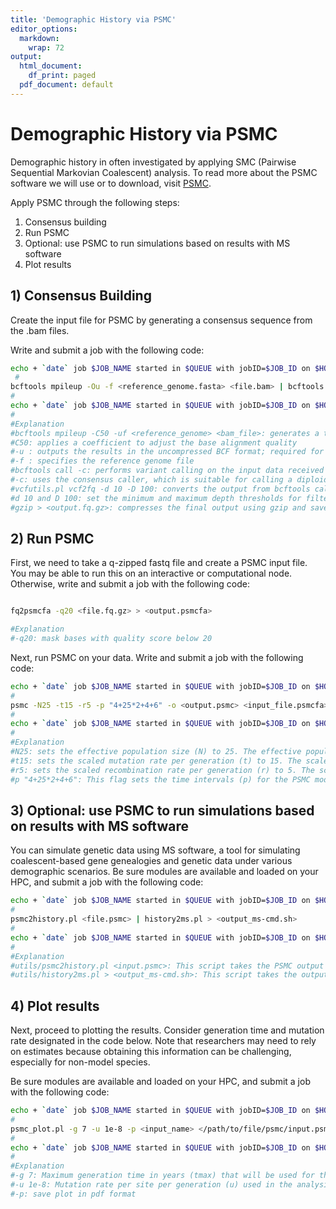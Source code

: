 ```yaml
---
title: 'Demographic History via PSMC'
editor_options:
  markdown:
    wrap: 72
output:
  html_document:
    df_print: paged
  pdf_document: default
---
```


# Demographic History via PSMC

Demographic history in often investigated by applying SMC (Pairwise Sequential Markovian Coalescent) analysis. To read more about the PSMC software we will use or to download, visit [PSMC](https://github.com/lh3/psmc/tree/master).

Apply PSMC through the following steps:

1) Consensus building
2) Run PSMC
3) Optional: use PSMC to run simulations based on results with MS software
4) Plot results

## 1) Consensus Building

Create the input file for PSMC by generating a consensus sequence from the .bam files.

Write and submit a job with the following code:
```Bash
echo + `date` job $JOB_NAME started in $QUEUE with jobID=$JOB_ID on $HOSTNAME
 #
bcftools mpileup -Ou -f <reference_genome.fasta> <file.bam> | bcftools call -c | vcfutils.pl vcf2fq -d 10 -D 100 | gzip > <output.fq.gz
#
echo + `date` job $JOB_NAME started in $QUEUE with jobID=$JOB_ID on $HOSTNAME
#
#Explanation
#bcftools mpileup -C50 -uf <reference_genome> <bam_file>: generates a textual pileup format of the input BAM file using the given reference genome. 
#C50: applies a coefficient to adjust the base alignment quality
#-u : outputs the results in the uncompressed BCF format; required for piping to bcftools
#-f : specifies the reference genome file
#bcftools call -c: performs variant calling on the input data received from the bcftools mpileup command (indicated by `` as input). 
#-c: uses the consensus caller, which is suitable for calling a diploid consensus sequence
#vcfutils.pl vcf2fq -d 10 -D 100: converts the output from bcftools call in vcf format to a FastQ format
#d 10 and D 100: set the minimum and maximum depth thresholds for filtering variants
#gzip > <output.fq.gz>: compresses the final output using gzip and saves it as a .fq.gz file 
```

## 2) Run PSMC

First, we need to take a q-zipped fastq file and create a PSMC input file. You may be able to run this on an interactive or computational node. Otherwise, write and submit a job with the following code: 

```Bash

fq2psmcfa -q20 <file.fq.gz> > <output.psmcfa>

#Explanation
#-q20: mask bases with quality score below 20
```

Next, run PSMC on your data. Write and submit a job with the following code:
```Bash
echo + `date` job $JOB_NAME started in $QUEUE with jobID=$JOB_ID on $HOSTNAME
#
psmc -N25 -t15 -r5 -p "4+25*2+4+6" -o <output.psmc> <input_file.psmcfa>
#
echo + `date` job $JOB_NAME started in $QUEUE with jobID=$JOB_ID on $HOSTNAME
#
#Explanation
#N25: sets the effective population size (N) to 25. The effective population size is a measure of the genetic diversity in a population and is used to calculate the time to the most recent common ancestor of the population.
#t15: sets the scaled mutation rate per generation (t) to 15. The scaled mutation rate is the product of the mutation rate per base pair per generation and the effective population size.
#r5: sets the scaled recombination rate per generation (r) to 5. The scaled recombination rate is the product of the recombination rate per base pair per generation and the effective population size.
#p "4+25*2+4+6": This flag sets the time intervals (p) for the PSMC model. The specified pattern, "4+25*2+4+6", means that there are 4 intervals of equal size at the start, followed by 25 intervals with twice the size of the previous intervals, and then 4 more intervals of equal size, and finally 6 more intervals of increasing size. This allows the model to have higher time resolution near the present and lower resolution in the more distant past.
```

## 3) Optional: use PSMC to run simulations based on results with MS software

You can simulate genetic data using MS software, a tool for simulating coalescent-based gene genealogies and genetic data under various demographic scenarios.
Be sure modules are available and loaded on your HPC, and submit a job with the following code:
```Bash
echo + `date` job $JOB_NAME started in $QUEUE with jobID=$JOB_ID on $HOSTNAME
#
psmc2history.pl <file.psmc> | history2ms.pl > <output_ms-cmd.sh>
#
echo + `date` job $JOB_NAME started in $QUEUE with jobID=$JOB_ID on $HOSTNAME
#
#Explanation
#utils/psmc2history.pl <input.psmc>: This script takes the PSMC output file (<input.psmc>) and converts it into a simple history format. This format represents the inferred demographic history of the population.
#utils/history2ms.pl > <output_ms-cmd.sh>: This script takes the output from the previous script (the simple history format) and generates an ms command. The ms command is then saved in an output shell script file (<output_ms-cmd.sh>).
```

## 4) Plot results

Next, proceed to plotting the results. Consider generation time and mutation rate designated in the code below. Note that researchers may need to rely on estimates because obtaining this information can be challenging, especially for non-model species.

Be sure modules are available and loaded on your HPC, and submit a job with the following code:

```Bash
echo + `date` job $JOB_NAME started in $QUEUE with jobID=$JOB_ID on $HOSTNAME
#
psmc_plot.pl -g 7 -u 1e-8 -p <input_name> </path/to/file/psmc/input.psmc>
#
echo + `date` job $JOB_NAME started in $QUEUE with jobID=$JOB_ID on $HOSTNAME
#
#Explanation
#-g 7: Maximum generation time in years (tmax) that will be used for the analysis; In this case, the value is 7 years
#-u 1e-8: Mutation rate per site per generation (u) used in the analysis; The value is set to 1x10^-8
#-p: save plot in pdf format
```